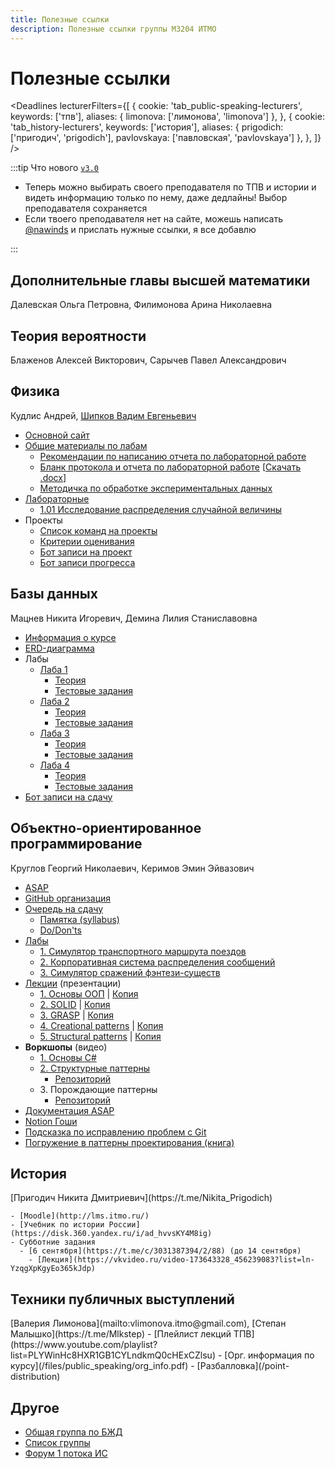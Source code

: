 ```yaml
---
title: Полезные ссылки
description: Полезные ссылки группы M3204 ИТМО
---
```


# Полезные ссылки


<Deadlines
  lecturerFilters={[
    {
      cookie: 'tab_public-speaking-lecturers',
      keywords: ['тпв'],
      aliases: {
        limonova:  ['лимонова', 'limonova']
      },
    },
    {
      cookie: 'tab_history-lecturers',
      keywords: ['история'],
      aliases: {
        prigodich: ['пригодич', 'prigodich'],
        pavlovskaya: ['павловская', 'pavlovskaya']
      },
    },
  ]}
/>


<AppInstall />


:::tip Что нового [`v3.0`](https://github.com/nawinds/m3204-links/releases/tag/v3.0)

- Теперь можно выбирать своего преподавателя по ТПВ и истории и видеть информацию только по нему, даже дедлайны! Выбор преподавателя сохраняется
- Если твоего преподавателя нет на сайте, можешь написать [@nawinds](https://t.me/nawinds) и прислать нужные ссылки, я все добавлю

:::

## Дополнительные главы высшей математики
Далевская Ольга Петровна, Филимонова Арина Николаевна


## Теория вероятности
Блаженов Алексей Викторович, Сарычев Павел Александрович


## Физика
Кудлис Андрей, [Шипков Вадим Евгеньевич](mailto:vadim.shipkov@metalab.ifmo.ru)

- [Основной сайт](https://study.physics.itmo.ru/)
- [Общие материалы по лабам](https://study.physics.itmo.ru/course/index.php?categoryid=3)
  - [Рекомендации по написанию отчета по лабораторной работе](https://study.physics.itmo.ru/pluginfile.php/51/coursecat/description/%D0%A0%D0%B5%D0%BA%D0%BE%D0%BC%D0%B5%D0%BD%D0%B4%D0%B0%D1%86%D0%B8%D0%B8%20%D0%BF%D0%BE%20%D0%BD%D0%B0%D0%BF%D0%B8%D1%81%D0%B0%D0%BD%D0%B8%D1%8E%20%D0%BE%D1%82%D1%87%D0%B5%D1%82%D0%B0%20%D0%BF%D0%BE%20%D0%BB%D0%B0%D0%B1%D0%BE%D1%80%D0%B0%D1%82%D0%BE%D1%80%D0%BD%D0%BE%D0%B9%20%D1%80%D0%B0%D0%B1%D0%BE%D1%82%D0%B5.pdf)
  - [Бланк протокола и отчета по лабораторной работе](https://study.physics.itmo.ru/pluginfile.php/51/coursecat/description/PhysLab_ITMO.pdf) [[Скачать .docx](https://study.physics.itmo.ru/pluginfile.php/51/coursecat/description/PhysLab_ITMO.docx)]
  - [Методичка по обработке экспериментальных данных](https://study.physics.itmo.ru/pluginfile.php/51/coursecat/description/%D0%9E%D0%91%D0%A0%D0%90%D0%91%D0%9E%D0%A2%D0%9A%D0%90_%D0%AD%D0%9A%D0%A1%D0%9F%D0%95%D0%A0%D0%98%D0%9C%D0%95%D0%9D%D0%A2%D0%90%D0%9B%D0%AC%D0%9D%D0%AB%D0%A5_%D0%94%D0%90%D0%9D%D0%9D%D0%AB%D0%A5.pdf)
- [Лабораторные](https://study.physics.itmo.ru/course/view.php?id=95)
  - [1.01 Исследование распределения случайной величины](https://study.physics.itmo.ru/course/section.php?id=1042)
- Проекты
  - [Список команд на проекты](https://docs.google.com/spreadsheets/d/1Gi68Y5K-MWl82ieMQW2jaStWNxzEKLnlf6PnVKHeNeI/edit?gid=0#gid=0)
  - [Критерии оценивания](https://t.me/fitipphysics_bot)
  - [Бот записи на проект](https://t.me/fitipphysics_bot)
  - [Бот записи прогресса](https://t.me/fitipphysicsprog_bot)


## Базы данных
Мацнев Никита Игоревич, Демина Лилия Станиславовна

- [Информация о курсе](https://info.sqlwars.ru)
- [ERD-диаграмма](https://dbdiagram.io/d/DB-ITMO-3sem-6701cbe6fb079c7ebd759379)
- Лабы
  - [Лаба 1](https://info.sqlwars.ru/laboratory_works/lab_work_1)
    - [Теория](https://info.sqlwars.ru/laboratory_works/lab_work_1/theory)
    - [Тестовые задания](https://info.sqlwars.ru/laboratory_works/lab_work_1/test_task)
  - [Лаба 2](https://info.sqlwars.ru/laboratory_works/lab_work_2)
    - [Теория](https://info.sqlwars.ru/laboratory_works/lab_work_2/theory)
    - [Тестовые задания](https://info.sqlwars.ru/laboratory_works/lab_work_2/test_task)
  - [Лаба 3](https://info.sqlwars.ru/laboratory_works/lab_work_3/)
    - [Теория](https://info.sqlwars.ru/laboratory_works/lab_work_3/theory)
    - [Тестовые задания](https://info.sqlwars.ru/laboratory_works/lab_work_3/test_task)
  - [Лаба 4](https://info.sqlwars.ru/laboratory_works/lab_work_4/)
    - [Теория](https://info.sqlwars.ru/laboratory_works/lab_work_4/theory)
    - [Тестовые задания](https://info.sqlwars.ru/laboratory_works/lab_work_4/test_task)
- [Бот записи на сдачу](https://t.me/db_course_queue_bot)


## Объектно-ориентированное программирование
Круглов Георгий Николаевич, Керимов Эмин Эйвазович

- [ASAP](http://asap.itmo.space)
- [GitHub организация](https://github.com/is-oop-y28)
- [Очередь на сдачу](https://docs.google.com/spreadsheets/d/1IyU7pLBKrUuZOmWRZn3TRRSNiVgioEhnfAVIr4Qlh5g/edit?gid=1250219948#gid=1250219948)
  - [Памятка (syllabus)](https://github.com/is-oop-y28/.github/blob/master/profile/syllabus.md)
  - [Do/Don'ts](https://github.com/is-oop-y28/.github/blob/master/profile/do-donts.md)
- [Лабы](https://github.com/is-oop-y28/.github/tree/master/profile/labs)
  - [1. Симулятор транспортного маршрута поездов](https://github.com/is-oop-y28/.github/blob/master/profile/labs/lab-1.md)
  - [2. Корпоративная система распределения сообщений](https://github.com/is-oop-y28/.github/blob/master/profile/labs/lab-2.md)
  - [3. Симулятор сражений фэнтези-существ](https://github.com/is-oop-y28/.github/blob/master/profile/labs/lab-3.md)
- [Лекции](https://github.com/is-oop-y28/.github/tree/master/profile/lectures) (презентации)
  - [1. Основы ООП](https://github.com/is-oop-y28/.github/blob/master/profile/lectures/1-oop-basics-presentation.pdf) | [Копия](/files/oop/lectures/lecture1.pdf)
  - [2. SOLID](https://github.com/is-oop-y28/.github/blob/master/profile/lectures/2-solid.pdf) | [Копия](/files/oop/lectures/lecture2.pdf)
  - [3. GRASP](https://github.com/is-oop-y28/.github/blob/master/profile/lectures/3-grasp.pdf) | [Копия](/files/oop/lectures/lecture3.pdf)
  - [4. Creational patterns](https://github.com/is-oop-y28/.github/blob/master/profile/lectures/4-creational-patterns.pdf) | [Копия](/files/oop/lectures/lecture4.pdf)
  - [5. Structural patterns](https://github.com/is-oop-y28/.github/blob/master/profile/lectures/5-structural-patterns.pdf) | [Копия](/files/oop/lectures/lecture5.pdf)
- **Воркшопы** (видео)
  - [1. Основы C#](https://www.youtube.com/watch?v=Sh6IZzDRPjQ&t=1s)
  - [2. Структурные паттерны](https://youtu.be/ttuSozy1GCk)
    - [Репозиторий](https://github.com/is-oop-y28/workshop-2)
  - <span>3. Порождающие паттерны</span>
    - [Репозиторий](https://github.com/is-oop-y28/workshop-3)
- [Документация ASAP](http://asap.itmo.space)
- [Notion Гоши](https://ronimizy.notion.site/GRASP-16fd762c0af84c94a53c31ef98cb8ec7)
- [Подсказка по исправлению проблем с Git](https://dangitgit.com/ru)
- [Погружение в паттерны проектирования (книга)](/files/oop/Погружение_в_паттерны_проектирования.pdf)


## История

<PersistentTabs groupId="history-lecturers" defaultValue="prigodich">
  <TabItem value="prigodich" label="Пригодич">
    [Пригодич Никита Дмитриевич](https://t.me/Nikita_Prigodich)

    - [Moodle](http://lms.itmo.ru/)
    - [Учебник по истории России](https://disk.360.yandex.ru/i/ad_hvvsKY4M8ig)
    - Субботние задания
      - [6 сентября](https://t.me/c/3031387394/2/88) (до 14 сентября)
        - [Лекция](https://vkvideo.ru/video-173643328_456239083?list=ln-YzqgXpKgyEo365kJdp)
  </TabItem>
  <TabItem value="pavlovskaya" label="Павловская">
    <EditPageLink filePath="/src/pages/index.mdx" linkText="Добавить информацию об этом курсе" deadlinesEdit={true} />
  </TabItem>
  <TabItem value="other" label="Другие">
    <EditPageLink filePath="/src/pages/index.mdx" linkText="Добавить информацию об этом курсе" deadlinesEdit={true} />
  </TabItem>

</PersistentTabs>

## Техники публичных выступлений

<PersistentTabs groupId="public-speaking-lecturers" defaultValue="limonova">
  <TabItem value="limonova" label="Лимонова">
      [Валерия Лимонова](mailto:vlimonova.itmo@gmail.com), [Степан Малышко](https://t.me/Mlkstep)
      - [Плейлист лекций ТПВ](https://www.youtube.com/playlist?list=PLYWinHc8HXR1GB1CYLndkmQ0cHExCZlsu)
      - [Орг. информация по курсу](/files/public_speaking/org_info.pdf)
      - [Разбалловка](/point-distribution)
  </TabItem>
  <TabItem value="other" label="Другие">
    <EditPageLink filePath="/src/pages/index.mdx" linkText="Добавить информацию об этом курсе" deadlinesEdit={true} />
  </TabItem>

</PersistentTabs>

## Другое

- [Общая группа по БЖД](https://vk.com/lifesafety_itmo)
- [Список группы](https://docs.google.com/spreadsheets/d/1uwENyA1gTMUT13ZMmX4g04JD_Yt046nxrjswlnWiIns/edit?usp=sharing)
- [Форум 1 потока ИС](https://t.me/+-vtPNsU8axxiZDVi)



<EditPageLink filePath="/src/pages/index.mdx" />
